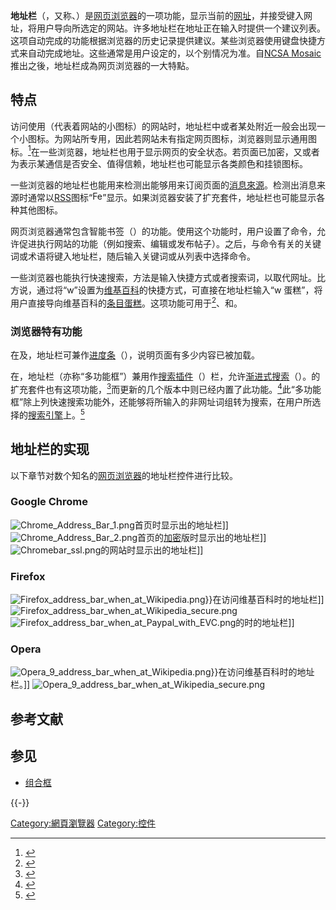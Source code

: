 {{noteTA
|G1=IT
}}

'''地址栏'''（{{lang-en|'''address bar'''}}，又称{{lang|en|'''location bar'''}}、{{lang|en|'''URL bar'''}}）是[[网页浏览器|网页浏览器]]的一项功能，显示当前的[[统一资源定位符|网址]]，并接受键入网址，将用户导向所选定的网站。许多地址栏在地址正在输入时提供一个建议列表。这项自动完成的功能根据浏览器的历史记录提供建议。某些浏览器使用键盘快捷方式来自动完成地址。这些通常是用户设定的，以个别情况为准。自[[NCSA_Mosaic|NCSA Mosaic]]推出之後，地址栏成為网页浏览器的一大特點。

== 特点 ==
访问使用{{lang|en|[[Favicon|Favicon]]}}（代表着网站的小图标）的网站时，地址栏中或者某处附近一般会出现一个小图标。{{lang|en|Favicon}}为网站所专用，因此若网站未有指定网页图标，浏览器则显示通用图标。<ref>{{Cite web|url=http://www.photoshopsupport.com/tutorials/jennifer/favicon.html|title=Favicon - How To Create A Favicon.ico|first=Jennifer|last=Apple|publisher=Futura Studios|accessdate=2011-02-25|archive-date=2019-10-30|archive-url=https://web.archive.org/web/20191030113242/http://www.photoshopsupport.com/tutorials/jennifer/favicon.html|dead-url=yes}}</ref>在一些浏览器，地址栏也用于显示网页的安全状态。若页面已加密，又或者为表示某通信是否安全、值得信赖，地址栏也可能显示各类颜色和挂锁图标。

一些浏览器的地址栏也能用来检测出能够用来订阅页面的[[消息來源|消息來源]]。检测出消息来源时通常以[[RSS|RSS]]图标“[[File:Feed-icon.svg|16px]]”显示。如果浏览器安装了扩充套件，地址栏也可能显示各种其他图标。

网页浏览器通常包含智能书签（{{lang|en|Smart Bookmarks}}）的功能。使用这个功能时，用户设置了命令，允许促进执行网站的功能（例如搜索、编辑或发布帖子）。之后，与命令有关的关键词或术语将键入地址栏，随后输入关键词或从列表中选择命令。

一些浏览器也能执行快速搜索，方法是输入快捷方式或者搜索词，以取代网址。比方说，通过将“w”设置为[[维基百科|维基百科]]的快捷方式，可直接在地址栏输入“w 蛋糕”，将用户直接导向维基百科的[[条目|条目]][[蛋糕|蛋糕]]。这项功能可用于{{lang|en|[[Firefox|Firefox]]}}<ref>{{cite web|url=http://www.sugarrae.com/seo-sphere/creating-firefox-quick-search-bookmarks/|title=Creating Firefox Search Bookmarks|first=Rae|last=Hoffman|date=2008-02-10|website=Sugarrae|accessdate=2014-01-05|archive-date=2013-08-01|archive-url=https://web.archive.org/web/20130801225316/http://www.sugarrae.com/seo-sphere/creating-firefox-quick-search-bookmarks/|dead-url=no}}</ref>、{{lang|en|[[Opera|Opera]]}}和{{lang|en|[[Google_Chrome|Google Chrome]]}}。

=== 浏览器特有功能 ===
在{{lang|en|[[Opera|Opera]]}}及{{lang|en|[[Safari|Safari]]}}，地址栏可兼作[[进度条|进度条]]（{{lang|en|progress bar}}），说明页面有多少内容已被加载。

在{{lang|en|[[Google_Chrome|Google Chrome]]}}，地址栏（亦称{{lang|en|Omnibox}}“多功能框”）兼用作[[搜索插件|搜索插件]]（{{lang|en|search plugin}}）栏，允许[[渐进式搜索|渐进式搜索]]（{{lang|en|incremental search}}）。{{lang|en|Firefox}}的扩充套件也有这项功能，<ref>{{cite web|url=https://addons.mozilla.org/en-US/firefox/addon/omnibar/|title=Omnibar|author=Ajit K|website=Add-ons for Firefox|publisher=Mozilla|accessdate=2014-02-05|archive-url=https://web.archive.org/web/20140207141450/https://addons.mozilla.org/en-US/firefox/addon/omnibar/|archive-date=2014-02-07|dead-url=yes}}</ref>而更新的几个版本中则已经内置了此功能。<ref>{{cite web|url=http://support.mozilla.org/en-US/kb/search-web-address-bar|title=Search the web from Address Bar|website=Firefox Help|publisher=Mozilla|accessdate=2014-01-05|archive-date=2013-11-04|archive-url=https://web.archive.org/web/20131104134351/https://support.mozilla.org/en-US/kb/search-web-address-bar|dead-url=no}}</ref>此“多功能框”除上列快速搜索功能外，还能够将所输入的非网址词组转为搜索，在用户所选择的[[搜索引擎|搜索引擎]]上。<ref>{{cite web|url=http://support.google.com/chrome/bin/answer.py?hl=en&answer=95440|title=Use the Address Bar (omnibox)|website=Chrome Help|publisher=Google|accessdate=2013-05-13|archive-date=2013-05-12|archive-url=https://web.archive.org/web/20130512054233/http://support.google.com/chrome/bin/answer.py?hl=en&answer=95440|dead-url=no}}</ref>

== 地址栏的实现 ==
以下章节对数个知名的[[网页浏览器|网页浏览器]]的地址栏控件进行比较。

===Google Chrome===
[[File:Chrome_Address_Bar_1.png|frame]]首页时{{lang|en|[[Chrome_OS|Chrome OS]]}}显示出{{lang|en|[[Google_Chrome|Google Chrome]]}}的地址栏]]
[[File:Chrome_Address_Bar_2.png|frame]]首页的[[HTTPS|加密]]版时{{lang|en|[[Chrome_OS|Chrome OS]]}}显示出{{lang|en|Google Chrome}}的地址栏]]
[[File:Chromebar_ssl.png|frame]]的网站时{{lang|en|[[Windows_7|Windows 7]]}}显示出{{lang|en|Google Chrome}}的地址栏]]

=== Firefox ===
[[File:Firefox_address_bar_when_at_Wikipedia.png|frame]]}}在访问维基百科时的地址栏]]
[[File:Firefox_address_bar_when_at_Wikipedia_secure.png|frame]]
[[File:Firefox_address_bar_when_at_Paypal_with_EVC.png|frame]]的{{lang|en|[[PayPal|PayPal]]}}时的地址栏]]

=== Opera ===
[[File:Opera_9_address_bar_when_at_Wikipedia.png|frame]]}}在访问维基百科时的地址栏。]]
[[File:Opera_9_address_bar_when_at_Wikipedia_secure.png|frame]]

== 参考文献 ==
{{Reflist|2}}

== 参见 ==
* [[组合框|组合框]]

{{-}}
{{图形用户界面控件}}

[[Category:網頁瀏覽器|Category:網頁瀏覽器]]
[[Category:控件|Category:控件]]